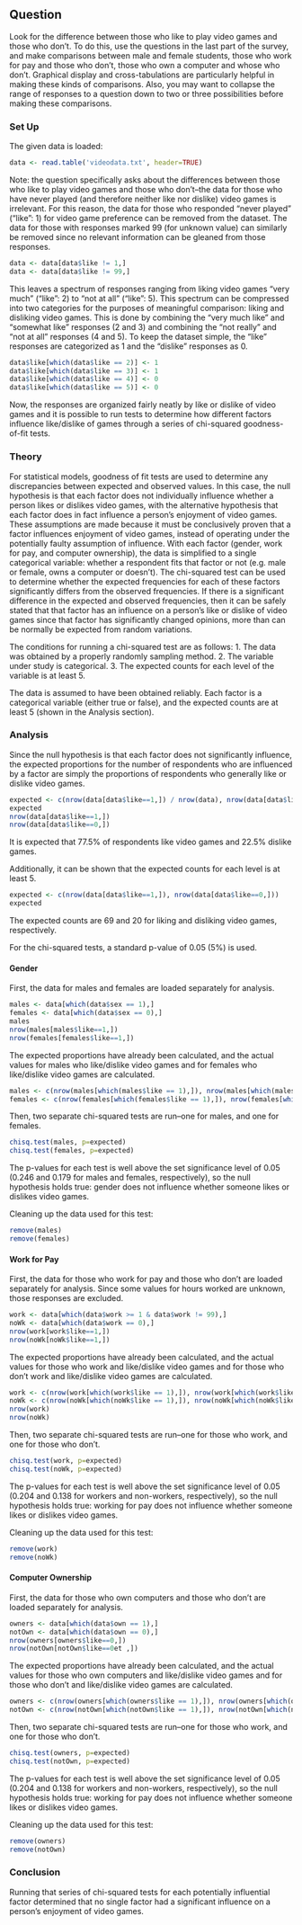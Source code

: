 ## Question
Look for the difference between those who like to play video games and those who don't. To do this, use the questions in the last part of the survey, and make comparisons between male and female students, those who work for pay and those who don't, those who own a computer and whose who don't. Graphical display and cross-tabulations are particularly helpful in making these kinds of comparisons. Also, you may want to collapse the range of responses to a question down to two or three possibilities before making these comparisons.

### Set Up
The given data is loaded:
```r
data <- read.table('videodata.txt', header=TRUE)
```

Note: the question specifically asks about the differences between those who like to play video games and those who don't--the data for those who have never played (and therefore neither like nor dislike) video games is irrelevant. For this reason, the data for those who responded "never played" ("like": 1) for video game preference can be removed from the dataset. The data for those with responses marked 99 (for unknown value) can similarly be removed since no relevant information can be gleaned from those responses.

```r
data <- data[data$like != 1,]
data <- data[data$like != 99,]
```

This leaves a spectrum of responses ranging from liking video games "very much" ("like": 2) to "not at all" ("like": 5). This spectrum can be compressed into two categories for the purposes of meaningful comparison: liking and disliking video games. This is done by combining the "very much like" and "somewhat like" responses (2 and 3) and combining the "not really" and "not at all" responses (4 and 5). To keep the dataset simple, the "like" responses are categorized as 1 and the "dislike" responses as 0.
```r
data$like[which(data$like == 2)] <- 1
data$like[which(data$like == 3)] <- 1
data$like[which(data$like == 4)] <- 0
data$like[which(data$like == 5)] <- 0
```

Now, the responses are organized fairly neatly by like or dislike of video games and it is possible to run tests to determine how different factors influence like/dislike of games through a series of chi-squared goodness-of-fit tests.

### Theory
For statistical models, goodness of fit tests are used to determine any discrepancies between expected and observed values. In this case, the null hypothesis is that each factor does not individually influence whether a person likes or dislikes video games, with the alternative hypothesis that each factor does in fact influence a person's enjoyment of video games. These assumptions are made because it must be conclusively proven that a factor influences enjoyment of video games, instead of operating under the potentially faulty assumption of influence. With each factor (gender, work for pay, and computer ownership), the data is simplified to a single categorical variable: whether a respondent fits that factor or not (e.g. male or female, owns a computer or doesn't). The chi-squared test can be used to determine whether the expected frequencies for each of these factors significantly differs from the observed frequencies. If there is a significant difference in the expected and observed frequencies, then it can be safely stated that that factor has an influence on a person's like or dislike of video games since that factor has significantly changed opinions, more than can be normally be expected from random variations.

The conditions for running a chi-squared test are as follows:
1. The data was obtained by a properly randomly sampling method.
2. The variable under study is categorical.
3. The expected counts for each level of the variable is at least 5.

The data is assumed to have been obtained reliably. Each factor is a categorical variable (either true or false), and the expected counts are at least 5 (shown in the Analysis section).

### Analysis
Since the null hypothesis is that each factor does not significantly influence, the expected proportions for the number of respondents who are influenced by a factor are simply the proportions of respondents who generally like or dislike video games.

```r
expected <- c(nrow(data[data$like==1,]) / nrow(data), nrow(data[data$like==0,]) / nrow(data))
expected
nrow(data[data$like==1,])
nrow(data[data$like==0,])
```

It is expected that 77.5% of respondents like video games and 22.5% dislike games.

Additionally, it can be shown that the expected counts for each level is at least 5.
```r
expected <- c(nrow(data[data$like==1,]), nrow(data[data$like==0,]))
expected
```
The expected counts are 69 and 20 for liking and disliking video games, respectively.

For the chi-squared tests, a standard p-value of 0.05 (5%) is used.

#### Gender
First, the data for males and females are loaded separately for analysis.
```r
males <- data[which(data$sex == 1),]
females <- data[which(data$sex == 0),]
males
nrow(males[males$like==1,])
nrow(females[females$like==1,])
```

The expected proportions have already been calculated, and the actual values for males who like/dislike video games and for females who like/dislike video games are calculated.
```r
males <- c(nrow(males[which(males$like == 1),]), nrow(males[which(males$like == 0),]))
females <- c(nrow(females[which(females$like == 1),]), nrow(females[which(females$like == 0),]))
```

Then, two separate chi-squared tests are run--one for males, and one for females.
```r
chisq.test(males, p=expected)
chisq.test(females, p=expected)
```
The p-values for each test is well above the set significance level of 0.05 (0.246 and 0.179 for males and females, respectively), so the null hypothesis holds true: gender does not influence whether someone likes or dislikes video games.

Cleaning up the data used for this test:
```r
remove(males)
remove(females)
```

#### Work for Pay
First, the data for those who work for pay and those who don't are loaded separately for analysis. Since some values for hours worked are unknown, those responses are excluded.
```r
work <- data[which(data$work >= 1 & data$work != 99),]
noWk <- data[which(data$work == 0),]
nrow(work[work$like==1,])
nrow(noWk[noWk$like==1,])
```

The expected proportions have already been calculated, and the actual values for those who work and like/dislike video games and for those who don't work and like/dislike video games are calculated.
```r
work <- c(nrow(work[which(work$like == 1),]), nrow(work[which(work$like == 0),]))
noWk <- c(nrow(noWk[which(noWk$like == 1),]), nrow(noWk[which(noWk$like == 0),]))
nrow(work)
nrow(noWk)
```

Then, two separate chi-squared tests are run--one for those who work, and one for those who don't.
```r
chisq.test(work, p=expected)
chisq.test(noWk, p=expected)
```
The p-values for each test is well above the set significance level of 0.05 (0.204 and 0.138 for workers and non-workers, respectively), so the null hypothesis holds true: working for pay does not influence whether someone likes or dislikes video games.

Cleaning up the data used for this test:
```r
remove(work)
remove(noWk)
```

#### Computer Ownership
First, the data for those who own computers and those who don't are loaded separately for analysis.
```r
owners <- data[which(data$own == 1),]
notOwn <- data[which(data$own == 0),]
nrow(owners[owners$like==0,])
nrow(notOwn[notOwn$like==0et ,])
```

The expected proportions have already been calculated, and the actual values for those who own computers and like/dislike video games and for those who don't and like/dislike video games are calculated.
```r
owners <- c(nrow(owners[which(owners$like == 1),]), nrow(owners[which(owners$like == 0),]))
notOwn <- c(nrow(notOwn[which(notOwn$like == 1),]), nrow(notOwn[which(notOwn$like == 0),]))
```

Then, two separate chi-squared tests are run--one for those who work, and one for those who don't.
```r
chisq.test(owners, p=expected)
chisq.test(notOwn, p=expected)
```
The p-values for each test is well above the set significance level of 0.05 (0.204 and 0.138 for workers and non-workers, respectively), so the null hypothesis holds true: working for pay does not influence whether someone likes or dislikes video games.

Cleaning up the data used for this test:
```r
remove(owners)
remove(notOwn)
```

### Conclusion
Running that series of chi-squared tests for each potentially influential factor determined that no single factor had a significant influence on a person's enjoyment of video games.
